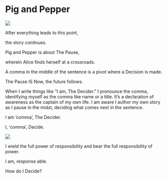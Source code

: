 # Pig and Pepper

![](images/clipboard-2542875591.png)

After everything leads to this point,

the story continues.

Pig and Pepper is about The Pause,

wherein Alice finds herself at a crossroads.

A comma in the middle of the sentence is a pivot where a Decision is made.

The Pause IS Now, the future follows.

When I write things like "I am, The Decider." I pronounce the comma, identifying myself as the comma like name or a title. It's a declaration of awareness as the captain of my own life. I am aware I author my own story as I pause in the midst, deciding what comes next in the sentence.

I am 'comma', The Decider.

I, 'comma', Decide.

![](images/clipboard-3614266478.gif)

I wield the full power of responsibility and bear the full responsibility of power.

I am, response able.

How do I Decide?
